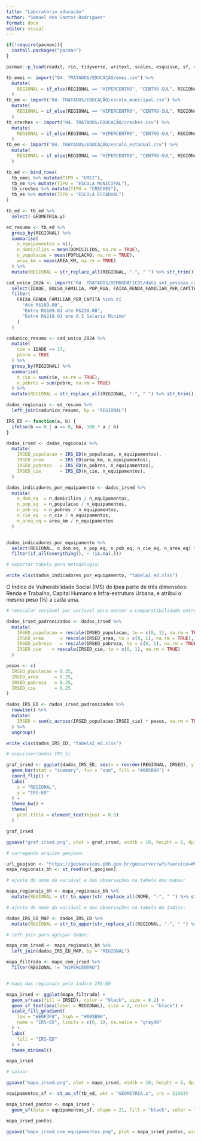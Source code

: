 ---
title: "Laboratório_educação"
author: "Samuel dos Santos Rodrigues"
format: docx
editor: visual
---

```{r packages, warning=FALSE, include=FALSE}

if(!require(pacman)){
  install.packages("pacman")
}

pacman::p_load(readxl, rio, tidyverse, writexl, scales, esquisse, sf, stringr, gt)

```

```{r 1}

tb_emei <- import("04. TRATADOS/EDUCAÇÃO/emei.csv") %>% 
  mutate(
    REGIONAL = if_else(REGIONAL == "HIPERCENTRO", "CENTRO-SUL", REGIONAL)
  )
tb_em <- import("04. TRATADOS/EDUCAÇÃO/escola_municipal.csv") %>% 
  mutate(
    REGIONAL = if_else(REGIONAL == "HIPERCENTRO", "CENTRO-SUL", REGIONAL)
  )
tb_creches <- import("04. TRATADOS/EDUCAÇÃO/creches.csv") %>% 
  mutate(
    REGIONAL = if_else(REGIONAL == "HIPERCENTRO", "CENTRO-SUL", REGIONAL)
  )
tb_ee <- import("04. TRATADOS/EDUCAÇÃO/escola_estadual.csv") %>% 
  mutate(
    REGIONAL = if_else(REGIONAL == "HIPERCENTRO", "CENTRO-SUL", REGIONAL)
  )

tb_ed <- bind_rows(
  tb_emei %>% mutate(TIPO = "EMEI"),
  tb_em %>% mutate(TIPO = "ESCOLA MUNICIPAL"),
  tb_creches %>% mutate(TIPO = "CRECHES"),
  tb_ee %>% mutate(TIPO = "ESCOLA ESTADUAL") 
)

tb_ed <- tb_ed %>%
  select(-GEOMETRIA.y)

ed_resumo <- tb_ed %>%
  group_by(REGIONAL) %>%
  summarise(
    n_equipamentos = n(),
    n_domicilios = mean(DOMICILIOS, na.rm = TRUE),
    n_populacao = mean(POPULACAO, na.rm = TRUE),
    area_km = mean(AREA_KM, na.rm = TRUE)
  ) %>%
  mutate(REGIONAL = str_replace_all(REGIONAL, "-", " ") %>% str_trim())

```

```{r cad_unico}

cad_unico_2024 <- import("04. TRATADOS/DEMOGRÁFICOS/data_set_pessoas_cadunico_12_2024.csv") %>%
  select(IDADE, BOLSA_FAMILIA, POP_RUA, FAIXA_RENDA_FAMILIAR_PER_CAPITA, REGIONAL) %>%
  filter(
    FAIXA_RENDA_FAMILIAR_PER_CAPITA %in% c(
      "Ate R$109.00", 
      "Entre R$109.01 ate R$218.00", 
      "Entre R$218.01 ate 0.5 Salario Minimo"
    )
  )

cadunico_resumo <- cad_unico_2024 %>%
  mutate(
    cie = IDADE <= 17,
    pobre = TRUE
  ) %>%
  group_by(REGIONAL) %>%
  summarise(
    n_cie = sum(cie, na.rm = TRUE),
    n_pobres = sum(pobre, na.rm = TRUE)
  ) %>%
  mutate(REGIONAL = str_replace_all(REGIONAL, "-", " ") %>% str_trim())

dados_regionais <- ed_resumo %>%
  left_join(cadunico_resumo, by = "REGIONAL")

```

```{r função}

IRS_ED <- function(a, b) {
  ifelse(b == 0 | a == 0, NA, 100 * a / b)
}

dados_irsed <- dados_regionais %>%
  mutate(
    IRSED_populacao = IRS_ED(n_populacao, n_equipamentos),
    IRSED_area      = IRS_ED(area_km, n_equipamentos),
    IRSED_pobreza   = IRS_ED(n_pobres, n_equipamentos),
    IRSED_cie       = IRS_ED(n_cie, n_equipamentos),
  )

```

```{r variables}

dados_indicadores_por_equipamento <- dados_irsed %>%
  mutate(
    n_dom_eq  = n_domicilios / n_equipamentos,
    n_pop_eq  = n_populacao / n_equipamentos,
    n_pob_eq  = n_pobres / n_equipamentos,
    n_cie_eq  = n_cie / n_equipamentos,
    n_area_eq = area_km / n_equipamentos
  )


dados_indicadores_por_equipamento %>%
  select(REGIONAL, n_dom_eq, n_pop_eq, n_pob_eq, n_cie_eq, n_area_eq) %>%
  filter(if_all(everything(), ~ !is.na(.)))

# exportar tabela para metodologia:

write_xlsx(dados_indicadores_por_equipamento, "tabela1_ed.xlsx")

```

O Índice de Vulnerabilidade Social (IVS) do Ipea parte de três dimensões: Renda e Trabalho, Capital Humano e Infra-estrutura Urbana, e atribui o mesmo peso (⅓) a cada uma.

```{r 3}

# reescalar variável por varíavel para manter a comparatibilidade entre as regionais:

dados_irsed_padronizados <- dados_irsed %>%
  mutate(
    IRSED_populacao = rescale(IRSED_populacao, to = c(0, 1), na.rm = TRUE),
    IRSED_area      = rescale(IRSED_area, to = c(0, 1), na.rm = TRUE),
    IRSED_pobreza   = rescale(IRSED_pobreza, to = c(0, 1), na.rm = TRUE),
    IRSED_cie    = rescale(IRSED_cie, to = c(0, 1), na.rm = TRUE)
  )

```

```{r pesos}

pesos <- c(
  IRSED_populacao = 0.25,
  IRSED_area      = 0.25,
  IRSED_pobreza   = 0.25,
  IRSED_cie       = 0.25
)

```

```{r output}

dados_IRS_ED <- dados_irsed_padronizados %>%
  rowwise() %>%
  mutate(
    IRSED = sum(c_across(IRSED_populacao:IRSED_cie) * pesos, na.rm = TRUE)
  ) %>% 
  ungroup()

write_xlsx(dados_IRS_ED, "tabela2_ed.xlsx")

```

```{r graf}

# esquisser(dados_IRS_S)

graf_irsed <- ggplot(dados_IRS_ED, aes(x = reorder(REGIONAL, IRSED), y = IRSED)) +
  geom_bar(stat = "summary", fun = "sum", fill = "#005B96") +
  coord_flip() +
  labs(
    x = "REGIONAL",
    y = "IRS-ED"
  ) +
  theme_bw() +
  theme(
    plot.title = element_text(hjust = 0.5)
  )

graf_irsed

ggsave("graf_irsed.png", plot = graf_irsed, width = 10, height = 6, dpi = 300)

```

```{r mapa}
# carregando arquivo geojson:

url_geojson <- "https://geoservicos.pbh.gov.br/geoserver/wfs?service=WFS&version=1.0.0&request=GetFeature&typeName=ide_bhgeo:REGIONAL&srsName=EPSG:31983&outputFormat=application/json"
mapa_regionais_bh <- st_read(url_geojson)

# ajuste do nome da variável e das observações na tabela dos mapas:

mapa_regionais_bh <- mapa_regionais_bh %>%
  mutate(REGIONAL = str_to_upper(str_replace_all(NOME, "-", " ") %>% str_trim()))

# ajuste do nome da variável e das observações na tabela do índice:

dados_IRS_ED_MAP <- dados_IRS_ED %>%
  mutate(REGIONAL = str_to_upper(str_replace_all(REGIONAL, "-", " ") %>% str_trim()))

# left join para agrupar dados:

mapa_com_irsed <- mapa_regionais_bh %>%
  left_join(dados_IRS_ED_MAP, by = "REGIONAL")

mapa_filtrado <- mapa_com_irsed %>%
  filter(REGIONAL != "HIPERCENTRO")


# mapa das regionais pelo índice IRS-ED

mapa_irsed <- ggplot(mapa_filtrado) +
  geom_sf(aes(fill = IRSED), color = "black", size = 0.2) +
  geom_sf_text(aes(label = REGIONAL), size = 2, color = "black") +
  scale_fill_gradient(
    low = "#E0F3F8", high = "#005B96", 
    name = "IRS-ED", limits = c(0, 1), na.value = "gray90"
  ) +
  labs(
    fill = "IRS-ED"
  ) +
  theme_minimal()

mapa_irsed

# salvar:

ggsave("mapa_irsed.png", plot = mapa_irsed, width = 10, height = 6, dpi = 300)

```

```{r}

equipamentos_sf <- st_as_sf(tb_ed, wkt = "GEOMETRIA.x", crs = 31983)

mapa_irsed_pontos <- mapa_irsed +
  geom_sf(data = equipamentos_sf, shape = 21, fill = "black", color = "black", size = 1, stroke = 0.1)

mapa_irsed_pontos

ggsave("mapa_irsed_com_equipamentos.png", plot = mapa_irsed_pontos, width = 10, height = 6, dpi = 300)

```
